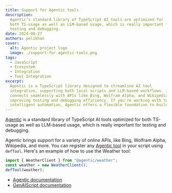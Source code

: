 ```yaml
---
title: Support for Agentic tools
description:
  Agentic’s standard library of TypeScript AI tools are optimized for
  both TS-usage as well as LLM-based usage, which is really important for
  testing and debugging.
date: 2024-08-27
authors: pelikhan
cover:
  alt: Agentic project logo
  image: ./support-for-agentic-tools.png
tags:
  - JavaScript
  - Ecosystem
  - Integration
  - Tool Integration
excerpt:
  Agentic is a TypeScript library designed to streamline AI tool
  integration, supporting both local scripts and LLM-based workflows. It
  connects seamlessly with APIs like Bing, Wolfram Alpha, and Wikipedia,
  improving testing and debugging efficiency. If you're working with tools for
  intelligent automation, Agentic offers a flexible foundation to build from.
---
```



<BlogNarration />

[Agentic](https://agentic.so/) is a standard library of TypeScript AI tools optimized for both TS-usage as well as LLM-based usage, which is really important for testing and debugging.

Agentic brings support for a variety of online APIs, like Bing, Wolfram Alpha, Wikipedia, and more. You can register any [Agentic tool](https://agentic.so/tools/) in your script using `defTool`. Here's an example of how to use the Weather tool:

```js
import { WeatherClient } from "@agentic/weather";
const weather = new WeatherClient();
defTool(weather);
```

- [Agentic documentation](https://agentic.so/sdks/genaiscript)
- [GenAIScript documentation](https://microsoft.github.io/genaiscript/guides/agentic-tools/)
